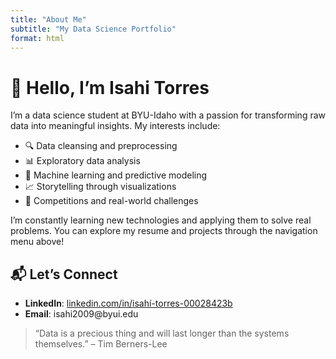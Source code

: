 ```yaml
---
title: "About Me"
subtitle: "My Data Science Portfolio"
format: html
---
```


# 👋 Hello, I'm Isahi Torres

I'm a data science student at BYU-Idaho with a passion for transforming raw data into meaningful insights. My interests include:

- 🔍 Data cleansing and preprocessing
- 📊 Exploratory data analysis
- 🤖 Machine learning and predictive modeling
- 📈 Storytelling through visualizations
- 🧠 Competitions and real-world challenges

I'm constantly learning new technologies and applying them to solve real problems. You can explore my resume and projects through the navigation menu above!

## 📬 Let's Connect

- **LinkedIn**: [linkedin.com/in/isahí-torres-00028423b](https://www.linkedin.com/in/isah%C3%AD-torres-00028423b)
- **Email**: isahi2009@byui.edu

> “Data is a precious thing and will last longer than the systems themselves.” – Tim Berners-Lee

